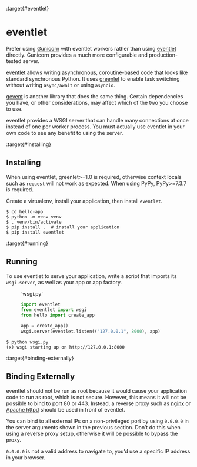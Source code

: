 :target{#eventlet}

# eventlet

Prefer using [Gunicorn](gunicorn.mdx) with eventlet workers rather than using
[eventlet](https://eventlet.net/) directly. Gunicorn provides a much more configurable and
production-tested server.

[eventlet](https://eventlet.net/) allows writing asynchronous, coroutine-based code that looks
like standard synchronous Python. It uses [greenlet](https://greenlet.readthedocs.io/en/latest/) to enable task
switching without writing `async/await` or using `asyncio`.

[gevent](gevent.mdx) is another library that does the same thing. Certain
dependencies you have, or other considerations, may affect which of the
two you choose to use.

eventlet provides a WSGI server that can handle many connections at once
instead of one per worker process. You must actually use eventlet in
your own code to see any benefit to using the server.

:target{#installing}

## Installing

When using eventlet, greenlet>=1.0 is required, otherwise context locals
such as `request` will not work as expected. When using PyPy,
PyPy>=7.3.7 is required.

Create a virtualenv, install your application, then install
`eventlet`.

```text
$ cd hello-app
$ python -m venv venv
$ . venv/bin/activate
$ pip install .  # install your application
$ pip install eventlet
```

:target{#running}

## Running

To use eventlet to serve your application, write a script that imports
its `wsgi.server`, as well as your app or app factory.

<figure id="id2">
  <figcaption>
    `wsgi.py`
  </figcaption>

  ```python
  import eventlet
  from eventlet import wsgi
  from hello import create_app

  app = create_app()
  wsgi.server(eventlet.listen(("127.0.0.1", 8000), app)
  ```
</figure>

```text
$ python wsgi.py
(x) wsgi starting up on http://127.0.0.1:8000
```

:target{#binding-externally}

## Binding Externally

eventlet should not be run as root because it would cause your
application code to run as root, which is not secure. However, this
means it will not be possible to bind to port 80 or 443. Instead, a
reverse proxy such as [nginx](nginx.mdx) or [Apache httpd](apache-httpd.mdx) should be used
in front of eventlet.

You can bind to all external IPs on a non-privileged port by using
`0.0.0.0` in the server arguments shown in the previous section.
Don’t do this when using a reverse proxy setup, otherwise it will be
possible to bypass the proxy.

`0.0.0.0` is not a valid address to navigate to, you’d use a specific
IP address in your browser.
